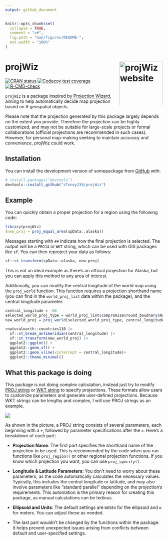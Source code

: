 ```yaml
---
output: github_document
---
```


```r
knitr::opts_chunk$set(
  collapse = TRUE,
  comment = ">#",
  fig.path = "man/figures/README-",
  out.width = "100%"
)
```

# projWiz <a href="https://stoney239.github.io/projWiz/"><img src="man/figures/logo.png" align="right" height="139" alt="projWiz website" /></a>

<!-- badges: start -->
[![CRAN status](https://www.r-pkg.org/badges/version/projWiz)](https://CRAN.R-project.org/package=projWiz)
[![Codecov test coverage](https://codecov.io/gh/sToney239/projWiz/graph/badge.svg)](https://app.codecov.io/gh/sToney239/projWiz)
[![R-CMD-check](https://github.com/sToney239/projWiz/actions/workflows/R-CMD-check.yaml/badge.svg)](https://github.com/sToney239/projWiz/actions/workflows/R-CMD-check.yaml)
<!-- badges: end -->

`projWiz` is a package inspired by [Projection Wizard](https://projectionwizard.org/), aiming to help automatically decide map projection based on R geospatial objects.

Please note that the projection generated by this package largely depends on the extent you provide. Therefore the projection can be highly customized, and may not be suitable for large-scale projects or formal collaborations (official projections are recommended in such cases). However, for personal map-making seeking to maintain accuracy and convenience, projWiz could work.

## Installation

You can install the development version of somepackage from [GitHub](https://github.com/) with:

``` r
# install.packages("devtools")
devtools::install_github("sToney239/projWiz")
```

## Example

You can quickly obtain a proper projection for a region using the following code:

```r
library(projWiz)
(new_proj = proj_equal_area(spData::alaska))
```
Messages starting with `##` indicate how the final projection is selected. The output will be a `PROJ4` or `WKT` string, which can be used with GIS packages like `sf`. You can then reproject your data as follows:

```r
sf::st_transform(spData::alaska, new_proj)
```

This is not an ideal example as there's an official projection for Alaska, but you can apply this method to any area of interest.

Additionally, you can modify the central longitude of the world map using the `proj_world` function. This function requires a projection shorthand name (you can find in the `world_proj_list` data within the package), and the central longitude parameter.

```r
central_longitude = -60
selected_world_proj_type = world_proj_list$compromise$round_boudnary$Natural_Earth
new_world_proj = proj_world(selected_world_proj_type, central_longitude)

rnaturalearth::countries110 |> 
  sf::st_break_antimeridian(central_longitude) |> 
  sf::st_transform(new_world_proj) |> 
  ggplot2::ggplot() + 
  ggplot2::geom_sf() +
  ggplot2::geom_vline(xintercept = central_longitude)+
  ggplot2::theme_minimal()
```

## What this package is doing

This package is not doing complex calculation, instead just try to modify [PROJ string](https://proj.org/en/stable/index.html) or [WKT string](https://en.wikipedia.org/wiki/Well-known_text_representation_of_geometry) to specify projections. These formats allow users to customize parameters and generate user-defined projections. Because WKT strings can be lengthy and complex, I will use PROJ strings as an example.

![](pics/fig1.jpg)

As shown in the picture, a PROJ string consists of several parameters, each beginning with a `+`, followed by parameter specifications after the `=`. Here’s a breakdown of each part:

  - **Projection Name**: The first part specifies the shorthand name of the projection to be used. This is recommended by the code when you run functions like `proj_region()` or other regional projection functions. If you know which projection you want, you can use `proj_specify()`.
  
  - **Longitude & Latitude Parameters**: You don’t need to worry about these parameters, as the code automatically calculates the necessary values. Typically, this includes the central longitude or latitude, and may also involve parameters like "standard parallel" depending on the projection's requirements. This automation is the primary reason for creating this package, as manual calculations can be tedious.

  - **Ellipsoid and Units**: The default settings are `WGS84` for the ellipsoid and `m` for meters. You can adjust these as needed.
  
  - The last part wouldn't be changed by the functions within the package. It helps prevent unexpected issues arising from conflicts between default and user-specified settings.
